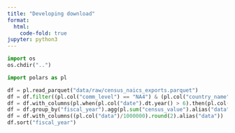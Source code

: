 ```yaml
---
title: "Developing download"
format:
  html:
    code-fold: true
jupyter: python3
---
```


```python
import os
os.chdir("..")
```

```python
import polars as pl
```


```python
df = pl.read_parquet("data/raw/census_naics_exports.parquet")
df = df.filter((pl.col("comm_level") == "NA4") & (pl.col("country_name") == "TOTAL FOR ALL COUNTRIES"))
df = df.with_columns(pl.when(pl.col("date").dt.year() > 6).then(pl.col("date").dt.year() + 1).otherwise(pl.col("date").dt.year()).alias("fiscal_year"))
df = df.group_by("fiscal_year").agg(pl.sum("census_value").alias("data"))
df = df.with_columns((pl.col("data")/1000000).round(2).alias("data"))
df.sort("fiscal_year")
```
